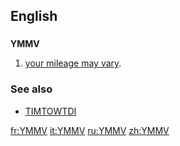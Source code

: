 ==English==

==={{initialism}}===
'''YMMV'''

# {{internet}} [[your mileage may vary]].

===See also===
*[[TIMTOWTDI]]

[[fr:YMMV]]
[[it:YMMV]]
[[ru:YMMV]]
[[zh:YMMV]]